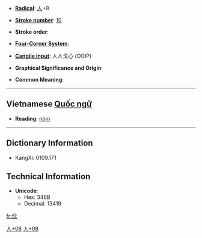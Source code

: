 * '''[[Wiktionary:Chinese radical index| Radical]]''': [[Wiktionary:Chinese radical index 人|人]]+8

* '''[[Wiktionary:Chinese total strokes index|Stroke number]]''': [[Wiktionary:Chinese total strokes index 10|10]]

* '''Stroke order''': 

* '''[[Wiktionary:Chinese four corner index|Four-Corner System]]''': 

* '''[[Wiktionary:Chinese Cangjie index|Cangjie input]]''': 人人戈心 (OOIP)

* '''Graphical Significance and Origin''': 

* '''Common Meaning''': 

----

== Vietnamese [[Quốc ngữ]] ==

* '''Reading''': [[nộm]]

----

== Dictionary Information ==

* KangXi: 0109.171

== Technical Information ==

* '''Unicode''':
** Hex: 346B
** Decimal: 13419

[[Category:CJKV Character articles lacking a common meaning|人+08]]
[[Category:Vietnamese-only CJKV Characters|人+08]]

[[fr:㑫]]